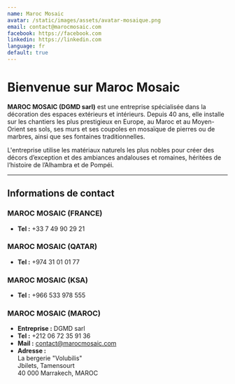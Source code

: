 ```yaml
---
name: Maroc Mosaic
avatar: /static/images/assets/avatar-mosaique.png
email: contact@marocmosaic.com
facebook: https://facebook.com
linkedin: https://linkedin.com
language: fr
default: true
---
```


# Bienvenue sur Maroc Mosaic

**MAROC MOSAIC (DGMD sarl)** est une entreprise spécialisée dans la décoration des espaces extérieurs et intérieurs. Depuis 40 ans, elle installe sur les chantiers les plus prestigieux en Europe, au Maroc et au Moyen-Orient ses sols, ses murs et ses coupoles en mosaïque de pierres ou de marbres, ainsi que ses fontaines traditionnelles. 

L'entreprise utilise les matériaux naturels les plus nobles pour créer des décors d’exception et des ambiances andalouses et romaines, héritées de l’histoire de l’Alhambra et de Pompéi.

---

## Informations de contact

### MAROC MOSAIC (FRANCE)
- **Tel :** +33 7 49 90 29 21

### MAROC MOSAIC (QATAR)
- **Tel :** +974 31 01 01 77

### MAROC MOSAIC (KSA)
- **Tel :** +966 533 978 555

### MAROC MOSAIC (MAROC)
- **Entreprise :** DGMD sarl  
- **Tel :** +212 06 72 35 91 36  
- **Mail :** [contact@marocmosaic.com](mailto:contact@marocmosaic.com)  
- **Adresse :**  
  La bergerie "Volubilis"  
  Jbilets, Tamensourt  
  40 000 Marrakech, MAROC
